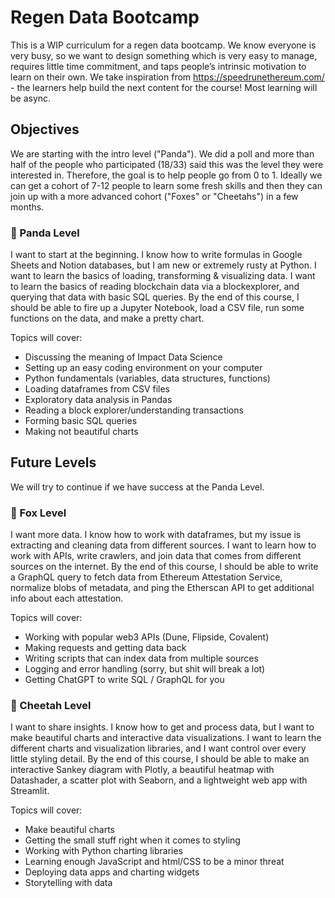 # Regen Data Bootcamp

This is a WIP curriculum for a regen data bootcamp. We know everyone is very busy, so we want to design something which is very easy to manage, requires little time commitment, and taps people’s intrinsic motivation to learn on their own. We take inspiration from https://speedrunethereum.com/ - the learners help build the next content for the course! Most learning will be async.

## Objectives

We are starting with the intro level ("Panda"). We did a poll and more than half of the people who participated (18/33) said this was the level they were interested in. Therefore, the goal is to help people go from 0 to 1. Ideally we can get a cohort of 7-12 people to learn some fresh skills and then they can join up with a more advanced cohort ("Foxes" or "Cheetahs") in a few months. 

### 🐼 Panda Level
I want to start at the beginning. I know how to write formulas in Google Sheets and Notion databases, but I am new or extremely rusty at Python. I want to learn the basics of loading, transforming & visualizing data. I want to learn the basics of reading blockchain data via a blockexplorer, and querying that data with basic SQL queries. By the end of this course, I should be able to fire up a Jupyter Notebook, load a CSV file, run some functions on the data, and make a pretty chart.

Topics will cover:
- Discussing the meaning of Impact Data Science
- Setting up an easy coding environment on your computer
- Python fundamentals (variables, data structures, functions)
- Loading dataframes from CSV files
- Exploratory data analysis in Pandas
- Reading a block explorer/understanding transactions 
- Forming basic SQL queries
- Making not beautiful charts

## Future Levels

We will try to continue if we have success at the Panda Level.

### 🦊 Fox Level
I want more data. I know how to work with dataframes, but my issue is extracting and cleaning data from different sources. I want to learn how to work with APIs, write crawlers, and join data that comes from different sources on the internet. By the end of this course, I should be able to write a GraphQL query to fetch data from Ethereum Attestation Service, normalize blobs of metadata, and ping the Etherscan API to get additional info about each attestation. 

Topics will cover:
- Working with popular web3 APIs (Dune, Flipside, Covalent)
- Making requests and getting data back
- Writing scripts that can index data from multiple sources
- Logging and error handling (sorry, but shit will break a lot)
- Getting ChatGPT to write SQL / GraphQL for you

### 🐆 Cheetah Level
I want to share insights. I know how to get and process data, but I want to make beautiful charts and interactive data visualizations. I want to learn the different charts and visualization libraries, and I want control over every little styling detail. By the end of this course, I should be able to make an interactive Sankey diagram with Plotly, a beautiful heatmap with Datashader, a scatter plot with Seaborn, and a lightweight web app with Streamlit. 

Topics will cover:
- Make beautiful charts
- Getting the small stuff right when it comes to styling
- Working with Python charting libraries
- Learning enough JavaScript and html/CSS to be a minor threat
- Deploying data apps and charting widgets
- Storytelling with data
